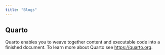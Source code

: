 ```yaml
---
title: "Blogs"
---
```


## Quarto

Quarto enables you to weave together content and executable code into a finished document. To learn more about Quarto see <https://quarto.org>.
